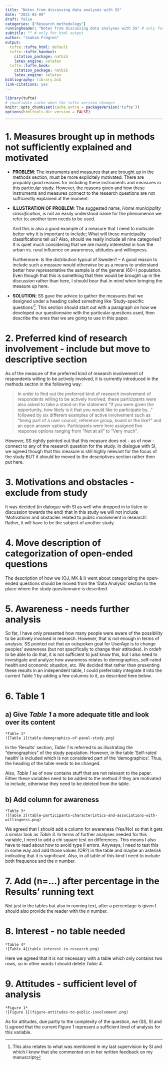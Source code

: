 ```yaml
---
title: "Notes from discussing data analyses with SS"
date: "2021-02-09"
draft: false
categories: ["Research methodology"]
runningheader: "Notes from discussing data analyses with SS" # only for pdf output
subtitle: "" # only for html output
author: "Joakim Frögren"
output:
  tufte::tufte_html: default
  tufte::tufte_handout:
    citation_package: natbib
    latex_engine: xelatex
  tufte::tufte_book:
    citation_package: natbib
    latex_engine: xelatex
bibliography: library.bib
link-citations: yes
---
```


```r
library(tufte)
# invalidate cache when the tufte version changes
knitr::opts_chunk$set(cache.extra = packageVersion('tufte'))
options(htmltools.dir.version = FALSE)
```

---

<!--
SS and I had a meeting in which I presented the analyses I have done so far and he commented on it. [Here](/htmlfiles) are the notes from what we discussed and agreed on:

`r margin_note("Except for this feedback, I also need to take into account the comments I received on the manuscript by OJ and SI, but their comments I will go through next.")`
-->


# 1. Measures brought up in methods not sufficiently explained and motivated

* **PROBLEM**: The instruments and measures that are brought up in the methods section, must be more explicitely motivated. There are propably good reasons for including these instruments and measures in this particular study. However, the reasons given and how these instruments and measures connect to the research questions are not sufficiently explained at the moment.

* **ILLUSTRATION OF PROBLEM**: The suggested name, *Home municipality classification*, is not an easily understood name for the phenomenon we refer to; another term needs to be used. 

    And this is also a good example of a measure that I need to motivate better why it is important to include; What will these municipality classifications tell us? Also, should we really include all nine categories? It is quiet much considering that we are mainly interested in how the urban vs. rural influence on awareness, attitudes and willingness. 

    Furthermore: Is the distribution typical of Sweden? – A good reason to include such a measure would otherwise be as a means to understand better how representative the sample is of the general (60+) population. Even though that this is something that then would be brought up in the discussion rather than here, I should bear that in mind when bringing the measure up here. 

* **SOLUTION**: SS gave the advice to gather the measures that we designed under a heading called something like 'Study-specific questions'^[This also relates to what was mentioned in my last supervision by SI and which I know that she commented on in her written feedback on my manuscript]. This section should start out with a paragraph on how we developed our questionnaire with the particular questions used, then describe the ones that we are going to use in this paper.

# 2. Preferred kind of research involvement  - include but move to descriptive section 
As of the measure of the preferred kind of research involvement of respondents willing to be actively involved, it is currently introduced in the methods secton in the following way:

  > In order to find out the preferred kind of research involvement of respondents willing to be actively involved, these participants were also asked to take a stand on the statement “If you were given the opportunity, how likely is it that you would like to participate by...” followed by six different examples of active involvement such as “being part of a user council, reference group, board or the like?” and an open answer option. Participants were here assigned five response options ranging from "Not at all" to "Very much".

  However, SS rightly pointed out that this measure does not - as of now - connect to any of the research question for the study. In dialogue with SI, we agreed though that this measure is still highly relevant for the focus of the study BUT it should be moved to the descriptives section rather then put here.
  
# 3. Motivations and obstacles - exclude from study
It was decided (in dialogue with SI as well who dropped in to listen to discussion towards the end) that in this study we will not include 'Motivations and obstacles related to public involvement in research'. Rather, it will have to be the subject of another study.

# 4. Move description of categorization of open-ended questions
The description of how we (OJ, MK & I) went about categorizing the open-ended questions should be moved from the 'Data Analysis' section to the place where the study questionnaire is described.

# 5. Awareness - needs further analysis
So far, I have only presented how many people were aware of the possibility to be actively involved in research. However, that is not enough in terms of analysis. SS pointed out that an outspoken goal for UserAge is to change peoples’ awareness (but not specifically to change their attitudes). In ordefr to be able to do that, it is not sufficient to just know this, but I also need to investigate and analyze how awareness relates to demographics, self-rated health and economic situation, etc. We decided that rather than presenting these results in an independent table, I could preferrably integrate it into the current Table 1 by adding a few culumns to it, as described here below.

# 6. Table 1

## a) Give *Table 1* a more adequate title and look over its content
```marginfigure
*Table 1*
![Table 1](table-demographics-of-panel-study.png)
```` 
In the 'Results' section, *Table 1* is referred to as illustrating the "demographics" of the study population. However, in the table 'Self-rated health' is included which is not considered part of the 'demographics'. Thus, the heading of the table needs to be changed. 

Also, *Table 1* as of now contains stuff that are not relevant to the paper. Either these variables need to be added to the method if they are motivated to include, otherwise they need to be deleted from the table.

## b) Add column for awareness
```marginfigure
*Table 3*
![Table 3](table-participants-characteristics-and-associations-with-willingness.png)
```` 
We agreed that I should add a column for awareness (Yes/No) so that it gets a similar look as *Table 3*. In terms of further analyses needed for this variable, I need to add a chi square test on differences.  This means I also have to read about how to avoid type II errors. Anyways, I need to test this in some way and add those values (OR?) in the table and maybe an asterisk indicating that it is significant. Also, in all table of this kind I need to include both frequence and the *n* number.


# 7. Add (n=...) after percentage in the Results' running text
Not just in the tables but also in running text, after a percentage is given I should also provide the reader with the *n* number.

# 8. Interest - no table needed
```marginfigure
*Table 4*
![Table 4](table-interest-in-research.png)
```` 
Here we agreed that it is not necessary with a table which only contains two rows, so in other words I should delete *Table 4*.

# 9. Attitudes - sufficient level of analysis
```marginfigure
*Figure 1*
![Figure 1](figure-attitudes-to-public-involvement.png)
```` 
As for attitudes, due partly to the complexity of the question, we (SS, SI and I) agreed that the current *Figure 1* represent a sufficient level of analysis for this variable.





<!--

### 
3.7 - Måste kolla om att man har fyllt 'Övrigt' här om det verkligen är aktivt deltagande.


### Actively involved as a confounder
- Put "Have you been actively involved.." as a confounder

- Bivariate analysis was skipped. Should it be included? Maybe since it is not so theoretically-driven. With co-variates...
- In an explanatory analysis it could be good

Do a bivariate analysis for each of the predictive variables towards the dependent variable.

Susanne Ullén -- a statistician that can be contacted once I get a grip of the material. She can help has with the validity. Book a meeting with her together with Steven (and Susanne) - book an online meeting with her now. She needs about two weeks notice in advance. Book 1-1.5 hour with her. 

Collinearity analysis
Bivariate analysis


Using Multivariate Statistics
Tabachnik & Fidell
-->
